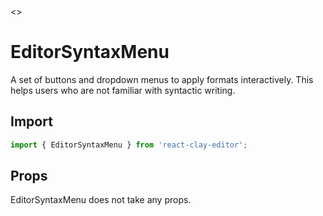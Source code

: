 
<Meta title="API/EditorSyntaxMenu" />

<Story name="Page">
  <></>
</Story>

# EditorSyntaxMenu

A set of buttons and dropdown menus to apply formats interactively. This helps users who are not familiar with syntactic
writing.

## Import

```ts
import { EditorSyntaxMenu } from 'react-clay-editor';
```

## Props

EditorSyntaxMenu does not take any props.
